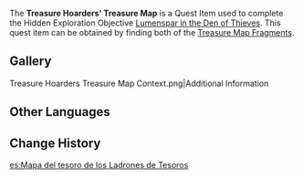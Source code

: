 {{Item Infobox
|id           = 101621
|image        = Item Treasure Map.png
|type         = Quest Items
|description  = This treasure map, once torn in two and kept in different hiding spots by the Treasure Hoarders, is now whole again.<br />If you follow the symbol on it, you might discover some special treasure!
|source1      = Obtain Both [[Treasure Map Fragment (The Chasm)|Treasure Map Fragments]]
}}
The '''Treasure Hoarders' Treasure Map''' is a Quest Item used to complete the Hidden Exploration Objective [[Lumenspar in the Den of Thieves]]. This quest item can be obtained by finding both of the [[Treasure Map Fragment (The Chasm)|Treasure Map Fragments]].

==Gallery==
<gallery>
Treasure Hoarders Treasure Map Context.png|Additional Information
</gallery>

==Other Languages==
{{Other Languages
|default_hidden = 1
|en      = Treasure Hoarders' Treasure Map
|zhs     = 盗宝团的藏宝图
|zhs_rm  = Dàobǎotuán de Cáng Bǎo Tú
|zht     = 盜寶團的藏寶圖
|zht_rm  = Dàobǎotuán de Cáng Bǎo Tú
|ja      = 宝盗団の宝の地図
|ja_rm   = Houtoudan no Takara no Chizu
|ko      = 보물 사냥단의 보물지도
|ko_rm   = Bomul Sanyangdan-ui Bomuljido
|es      = Mapa del tesoro de los Ladrones de Tesoros
|fr      = Carte au trésor des Pilleurs de trésors
|ru      = Карта сокровищ Похитителей сокровищ
|th      = แผนที่ขุมทรัพย์ของกองโจรล่าสมบัติ
|th_rm   = 
|vi      = Bản Đồ Kho Báu Đạo Bảo Đoàn
|de      = Schatzkarte der Schatzräuber
|id      = Peta Harta Karun Treasure Hoarders
|pt      = Mapa do Tesouro dos Ladrões de Tesouro
|tr      = Hazine Avcılarının Hazine Haritası
|it      = Mappa del tesoro dei Cacciatori di tesori
}}

==Change History==
{{Change History|2.6}}

[[es:Mapa del tesoro de los Ladrones de Tesoros]]
